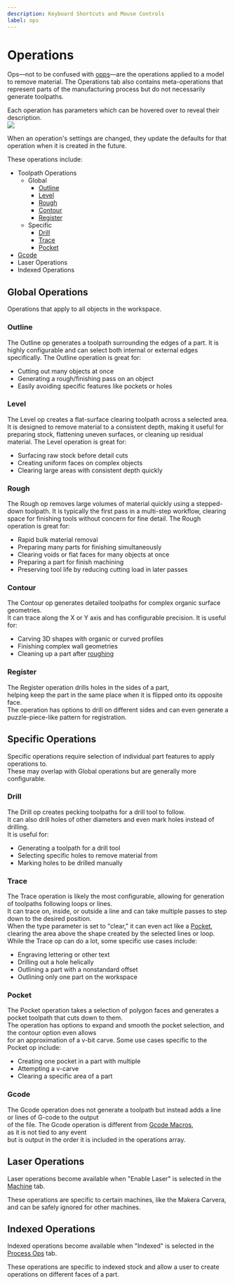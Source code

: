 ```yaml
---
description: Keyboard Shortcuts and Mouse Controls
label: ops
---
```



# Operations

Ops—not to be confused with [opps](https://knowyourmeme.com/memes/opp-opps)—are the operations
applied to a model to remove material. The Operations tab also contains meta-operations
that represent parts of the manufacturing process but do not necessarily generate toolpaths.

Each operation has parameters which can be hovered over to reveal their description.  
![](/img/CAM/paramDetails.png)

When an operation's settings are changed, they update the defaults for that operation
when it is created in the future.

These operations include:

- Toolpath Operations
  - Global
    - [Outline](#outline)
    - [Level](#level)
    - [Rough](#rough)
    - [Contour](#contour)
    - [Register](#register)
  - Specific
    - [Drill](#drill)
    - [Trace](#trace)
    - [Pocket](#pocket)
- [Gcode](#gcode)
- Laser Operations
- Indexed Operations

## Global Operations

Operations that apply to all objects in the workspace.

### Outline

<ImageCarousel base="/img/CAM/example/outline/" images="outline" />

The Outline op generates a toolpath surrounding the edges of a part. It is highly configurable and can select both internal or external edges specifically. The Outline operation is great for:

- Cutting out many objects at once
- Generating a rough/finishing pass on an object
- Easily avoiding specific features like pockets or holes

### Level

<ImageCarousel base="/img/CAM/example/level/" images="level" />

The Level op creates a flat-surface clearing toolpath across a selected area. It is designed to remove material to a consistent depth, making it useful for preparing stock, flattening uneven surfaces, or cleaning up residual material. The Level operation is great for:

- Surfacing raw stock before detail cuts
- Creating uniform faces on complex objects
- Clearing large areas with consistent depth quickly

### Rough

<ImageCarousel base="/img/CAM/example/rough/" images="rough" />

The Rough op removes large volumes of material quickly using a stepped-down toolpath. It is typically the first pass in a multi-step workflow, clearing space for finishing tools without concern for fine detail. The Rough operation is great for:

- Rapid bulk material removal
- Preparing many parts for finishing simultaneously
- Clearing voids or flat faces for many objects at once
- Preparing a part for finish machining
- Preserving tool life by reducing cutting load in later passes

### Contour

<ImageCarousel base="/img/CAM/example/contour/" images="contour" />

The Contour op generates detailed toolpaths for complex organic surface geometries.  
It can trace along the X or Y axis and has configurable precision. It is useful for:

- Carving 3D shapes with organic or curved profiles
- Finishing complex wall geometries
- Cleaning up a part after [roughing](#rough)

### Register

<ImageCarousel base="/img/CAM/example/register/" images="register" />

The Register operation drills holes in the sides of a part,  
helping keep the part in the same place when it is flipped onto its opposite face.  
The operation has options to drill on different sides and can even generate a puzzle-piece-like pattern for registration.

## Specific Operations

Specific operations require selection of individual part features to apply operations to.  
These may overlap with Global operations but are generally more configurable.

### Drill

<ImageCarousel base="/img/CAM/example/drill/" images="drill" />

The Drill op creates pecking toolpaths for a drill tool to follow.  
It can also drill holes of other diameters and even mark holes instead of drilling.  
It is useful for:

- Generating a toolpath for a drill tool
- Selecting specific holes to remove material from
- Marking holes to be drilled manually

### Trace

<ImageCarousel base="/img/CAM/example/trace/" images="trace" />

The Trace operation is likely the most configurable, allowing for generation of toolpaths following loops or lines.  
It can trace on, inside, or outside a line and can take multiple passes to step down to the desired position.  
When the type parameter is set to "clear," it can even act like a [Pocket](#pocket),  
clearing the area above the shape created by the selected lines or loop.  
While the Trace op can do a lot, some specific use cases include:

- Engraving lettering or other text
- Drilling out a hole helically
- Outlining a part with a nonstandard offset
- Outlining only one part on the workspace

### Pocket

<ImageCarousel base="/img/CAM/example/pocket/" images="pocket" />

The Pocket operation takes a selection of polygon faces and generates a pocket toolpath that cuts down to them.  
The operation has options to expand and smooth the pocket selection, and the contour option even allows  
for an approximation of a v-bit carve. Some use cases specific to the Pocket op include:

- Creating one pocket in a part with multiple
- Attempting a v-carve
- Clearing a specific area of a part

### Gcode

<ImageCarousel base="/img/CAM/example/gcode/" images="gcode" />

The Gcode operation does not generate a toolpath but instead adds a line or lines of G-code to the output  
of the file. The Gcode operation is different from [Gcode Macros](/kiri-moto/gcode-macros),  
as it is not tied to any event  
but is output in the order it is included in the operations array.

## Laser Operations

Laser operations become available when "Enable Laser" is selected in the [Machine](/machine) tab.

These operations are specific to certain machines, like the Makera Carvera, and can be safely ignored for other machines.

## Indexed Operations

Indexed operations become available when "Indexed" is selected in the [Process Ops](/processOpts) tab.

These operations are specific to indexed stock and allow a user to create operations on different faces of a part.
